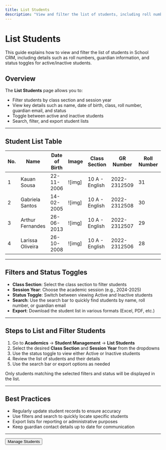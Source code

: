 ```yaml
---
title: List Students
description: "View and filter the list of students, including roll numbers and guardian details, in School CRM."
---
```


# List Students

This guide explains how to view and filter the list of students in School CRM, including details such as roll numbers, guardian information, and status toggles for active/inactive students.

## Overview

The **List Students** page allows you to:
- Filter students by class section and session year
- View key details such as name, date of birth, class, roll number, guardian email, and status
- Toggle between active and inactive students
- Search, filter, and export student lists

---

## Student List Table

| No. | Name            | Date of Birth | Image   | Class Section    | GR Number      | Roll Number | Gender | Admission Date | Guardian Email | Status  |
|-----|-----------------|---------------|---------|------------------|---------------|-------------|--------|---------------|---------------|---------|
| 1   | Kauan Sousa     | 22-11-2006    | ![img]  | 10 A - English   | 2022-2312509  | 31          | Male   | 22-11-2023    | AmberMWa      | Active  |
| 2   | Gabriela Santos | 14-02-2005    | ![img]  | 10 A - English   | 2022-2312508  | 30          | Female | 22-11-2023    | BrianNWest    | Active  |
| 3   | Arthur Fernandes| 26-06-2013    | ![img]  | 10 A - English   | 2022-2312507  | 29          | Male   | 22-11-2023    | CharlesBRO    | Active  |
| 4   | Larissa Oliveira| 26-10-2008    | ![img]  | 10 A - English   | 2022-2312506  | 28          | Female | 22-11-2023    | DavidJMeye    | Active  |

---

## Filters and Status Toggles

- **Class Section**: Select the class section to filter students
- **Session Year**: Choose the academic session (e.g., 2024-2025)
- **Status Toggle**: Switch between viewing Active and Inactive students
- **Search**: Use the search bar to quickly find students by name, roll number, or guardian email
- **Export**: Download the student list in various formats (Excel, PDF, etc.)

---

## Steps to List and Filter Students

1. Go to **Academics** → **Student Management** → **List Students**
2. Select the desired **Class Section** and **Session Year** from the dropdowns
3. Use the status toggle to view either Active or Inactive students
4. Review the list of students and their details
5. Use the search bar or export options as needed

<Callout type="info">
  Only students matching the selected filters and status will be displayed in the list.
</Callout>

---

## Best Practices
- Regularly update student records to ensure accuracy
- Use filters and search to quickly locate specific students
- Export lists for reporting or administrative purposes
- Keep guardian contact details up to date for communication

---

<Button href="/student/manage-students" variant="primary">
  Manage Students
</Button> 